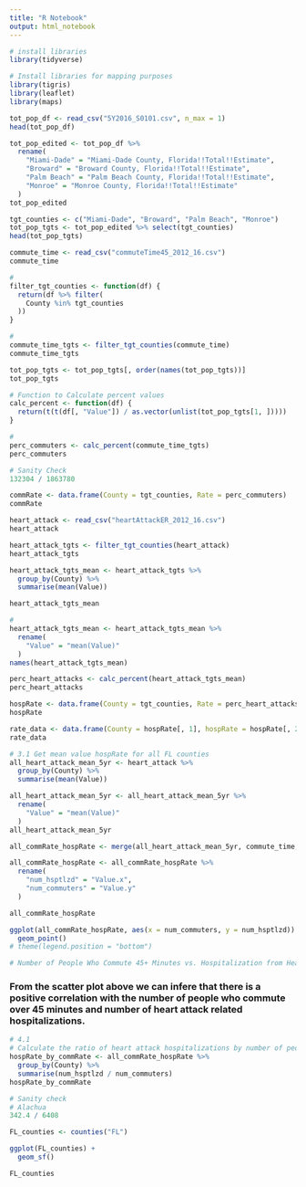 ```yaml
---
title: "R Notebook"
output: html_notebook
---
```


```r
# install libraries
library(tidyverse)

# Install libraries for mapping purposes
library(tigris)
library(leaflet)
library(maps)
```
```r
tot_pop_df <- read_csv("5Y2016_S0101.csv", n_max = 1)
head(tot_pop_df)
```

```r
tot_pop_edited <- tot_pop_df %>%
  rename(
    "Miami-Dade" = "Miami-Dade County, Florida!!Total!!Estimate",
    "Broward" = "Broward County, Florida!!Total!!Estimate",
    "Palm Beach" = "Palm Beach County, Florida!!Total!!Estimate",
    "Monroe" = "Monroe County, Florida!!Total!!Estimate"
  )
tot_pop_edited
```
```r
tgt_counties <- c("Miami-Dade", "Broward", "Palm Beach", "Monroe")
tot_pop_tgts <- tot_pop_edited %>% select(tgt_counties)
head(tot_pop_tgts)
```


```r
commute_time <- read_csv("commuteTime45_2012_16.csv")
commute_time
```
```r
#
filter_tgt_counties <- function(df) {
  return(df %>% filter(
    County %in% tgt_counties
  ))
}
```


```r
#
commute_time_tgts <- filter_tgt_counties(commute_time)
commute_time_tgts
```


```r
tot_pop_tgts <- tot_pop_tgts[, order(names(tot_pop_tgts))]
tot_pop_tgts
```


```r
# Function to Calculate percent values
calc_percent <- function(df) {
  return(t(t(df[, "Value"]) / as.vector(unlist(tot_pop_tgts[1, ]))))
}
```


```r
#
perc_commuters <- calc_percent(commute_time_tgts)
perc_commuters
```
```r
# Sanity Check
132304 / 1863780
```
```r
commRate <- data.frame(County = tgt_counties, Rate = perc_commuters)
commRate
```


```r
heart_attack <- read_csv("heartAttackER_2012_16.csv")
heart_attack
```
```r
heart_attack_tgts <- filter_tgt_counties(heart_attack)
heart_attack_tgts
```
```r
heart_attack_tgts_mean <- heart_attack_tgts %>%
  group_by(County) %>%
  summarise(mean(Value))

heart_attack_tgts_mean
```
```r
#
heart_attack_tgts_mean <- heart_attack_tgts_mean %>%
  rename(
    "Value" = "mean(Value)"
  )
names(heart_attack_tgts_mean)
```

```r
perc_heart_attacks <- calc_percent(heart_attack_tgts_mean)
perc_heart_attacks
```

```r
hospRate <- data.frame(County = tgt_counties, Rate = perc_heart_attacks)
hospRate
```
```r
rate_data <- data.frame(County = hospRate[, 1], hospRate = hospRate[, 2], commRate = commRate[, 2])
rate_data
```

```r
# 3.1 Get mean value hospRate for all FL counties
all_heart_attack_mean_5yr <- heart_attack %>%
  group_by(County) %>%
  summarise(mean(Value))

all_heart_attack_mean_5yr <- all_heart_attack_mean_5yr %>%
  rename(
    "Value" = "mean(Value)"
  )
all_heart_attack_mean_5yr
```

```r
all_commRate_hospRate <- merge(all_heart_attack_mean_5yr, commute_time, by = "County")

all_commRate_hospRate <- all_commRate_hospRate %>%
  rename(
    "num_hsptlzd" = "Value.x",
    "num_commuters" = "Value.y"
  )

all_commRate_hospRate
```


```r
ggplot(all_commRate_hospRate, aes(x = num_commuters, y = num_hsptlzd)) +
  geom_point()
# theme(legend.position = "bottom")
```

```r
# Number of People Who Commute 45+ Minutes vs. Hospitalization from Heart Attack
```
### From the scatter plot above we can infere that there is a positive correlation with the number of people who commute over 45 minutes and number of heart attack related hospitalizations.
```r
# 4.1
# Calculate the ratio of heart attack hospitalizations by number of people who commute 45+ minutes for all Florida counties
hospRate_by_commRate <- all_commRate_hospRate %>%
  group_by(County) %>%
  summarise(num_hsptlzd / num_commuters)
hospRate_by_commRate
```

```r
# Sanity check
# Alachua
342.4 / 6408
```

```r
FL_counties <- counties("FL")

ggplot(FL_counties) + 
  geom_sf()
```

```r
FL_counties
```
